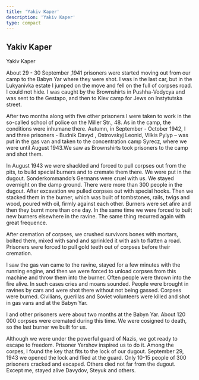 ```yaml
---
title: 'Yakiv Kaper'
description: 'Yakiv Kaper'
type: compact
---
```


## Yakiv Kaper

Yakiv Kaper

About 29 - 30 September ,1941 prisoners were started moving out from our camp to
the Babyn Yar where they were shot. I was in the last car, but in the Lukyanivka
estate I jumped on the move and fell on the full of corpses road. I could not
hide. I was caught by the Brownshirts in Pushha-Vodycya and was sent to the
Gestapo, and then to Kiev camp for Jews on Instytutska street.

After two months along with five other prisoners I were taken to work in the
so-called school of police on the Miller Str., 48. As in the camp, the
conditions were inhumane there. Autumn, in September - October 1942, I and three
prisoners - Budnik Davyd , Ostrovskyj Leonid, Vilkis Pylyp – was put in the gas
van and taken to the concentration camp Syrecz, where we were until August
1943.We saw as Brownshirts took prisoners to the camp and shot them.

In August 1943 we were shackled and forced to pull corpses out from the pits, to
build special burners and to cremate them there. We were put in the dugout.
Sonderkommando’s Germans were cruel with us. We stayed overnight on the damp
ground. There were more than 300 people in the dugout. After excavation we
pulled corpses out with special hooks. Then we stacked them in the burner, which
was built of tombstones, rails, twigs and wood, poured with oil, firmly against
each other. Burners were set afire and then they burnt more than one day. In the
same time we were forced to built new burners elsewhere in the ravine. The same
thing recurred again with great frequence.

After cremation of corpses, we crushed survivors bones with mortars, bolted
them, mixed with sand and sprinkled it with ash to flatten a road. Prisoners
were forced to pull gold teeth out of corpses before their cremation.

I saw the gas van came to the ravine, stayed for a few minutes with the running
engine, and then we were forced to unload corpses from this machine and throw
them into the burner. Often people were thrown into the fire alive. In such
cases cries and moans sounded. People were brought in ravines by cars and were
shot there without not being gassed. Corpses were burned. Civilians, guerillas
and Soviet volunteers were killed and shot in gas vans and at the Babyn Yar.

I and other prisoners were about two months at the Babyn Yar. About 120 000
corpses were cremated during this time. We were cosigned to death, so the last
burner we built for us.

Although we were under the powerful guard of Nazis, we got ready to escape to
freedom. Prisoner Yershov inspired us to do it. Among the corpes, I found the
key that fits to the lock of our dugout. September 29, 1943 we opened the lock
and flied at the guard. Only 10-15 people of 300 prisoners cracked and escaped.
Others died not far from the dugout. Except me, stayed alive Davydov, Steyuk and
others.
